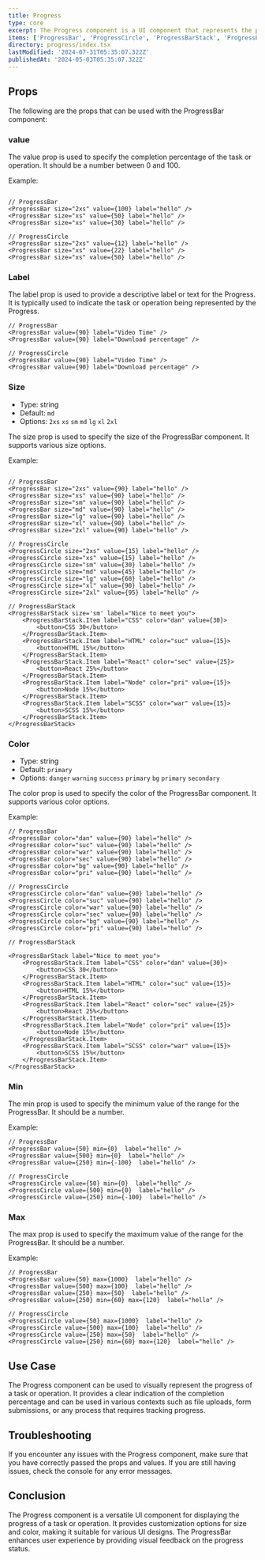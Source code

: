 ```yaml
---
title: Progress
type: core
excerpt: The Progress component is a UI component that represents the progress of a task or operation. It visually displays the completion percentage and can be customized with different sizes and colors.
items: ['ProgressBar', 'ProgressCircle', 'ProgressBarStack', 'ProgressBarStackItem']
directory: progress/index.tsx
lastModified: '2024-07-31T05:35:07.322Z'
publishedAt: '2024-05-03T05:35:07.322Z'
---
```


## Props

The following are the props that can be used with the ProgressBar component:

### value

The value prop is used to specify the completion percentage of the task or operation. It should be a number between 0 and 100.

Example:

<ProgressValue />

```tsx

// ProgressBar
<ProgressBar size="2xs" value={100} label="hello" />
<ProgressBar size="xs" value={50} label="hello" />
<ProgressBar size="xs" value={30} label="hello" />

// ProgressCircle
<ProgressBar size="2xs" value={12} label="hello" />
<ProgressBar size="xs" value={22} label="hello" />
<ProgressBar size="xs" value={50} label="hello" />
```

### Label

The label prop is used to provide a descriptive label or text for the Progress. It is typically used to indicate the task or operation being represented by the Progress.

<ProgressLabel />

```tsx
// ProgressBar
<ProgressBar value={90} label="Video Time" />
<ProgressBar value={90} label="Download percentage" />

// ProgressCircle
<ProgressBar value={90} label="Video Time" />
<ProgressBar value={90} label="Download percentage" />
```

### Size

- Type: string
- Default: `md`
- Options: `2xs` `xs` `sm` `md` `lg` `xl` `2xl`

The size prop is used to specify the size of the ProgressBar component. It supports various size options.

Example:

<ProgressSizes />

```tsx

// ProgressBar
<ProgressBar size="2xs" value={90} label="hello" />
<ProgressBar size="xs" value={90} label="hello" />
<ProgressBar size="sm" value={90} label="hello" />
<ProgressBar size="md" value={90} label="hello" />
<ProgressBar size="lg" value={90} label="hello" />
<ProgressBar size="xl" value={90} label="hello" />
<ProgressBar size="2xl" value={90} label="hello" />

// ProgressCircle
<ProgressCircle size="2xs" value={15} label="hello" />
<ProgressCircle size="xs" value={15} label="hello" />
<ProgressCircle size="sm" value={30} label="hello" />
<ProgressCircle size="md" value={45} label="hello" />
<ProgressCircle size="lg" value={60} label="hello" />
<ProgressCircle size="xl" value={90} label="hello" />
<ProgressCircle size="2xl" value={95} label="hello" />

// ProgressBarStack
<ProgressBarStack size='sm' label="Nice to meet you">
    <ProgressBarStack.Item label="CSS" color="dan" value={30}>
        <button>CSS 30</button>
    </ProgressBarStack.Item>
    <ProgressBarStack.Item label="HTML" color="suc" value={15}>
        <button>HTML 15%</button>
    </ProgressBarStack.Item>
    <ProgressBarStack.Item label="React" color="sec" value={25}>
        <button>React 25%</button>
    </ProgressBarStack.Item>
    <ProgressBarStack.Item label="Node" color="pri" value={15}>
        <button>Node 15%</button>
    </ProgressBarStack.Item>
    <ProgressBarStack.Item label="SCSS" color="war" value={15}>
        <button>SCSS 15%</button>
    </ProgressBarStack.Item>
</ProgressBarStack>
```

### Color

- Type: string
- Default: `primary`
- Options: `danger` `warning` `success` `primary` `bg` `primary` `secondary`

The color prop is used to specify the color of the ProgressBar component. It supports various color options.

Example:

<ProgressColors />

```tsx
// ProgressBar
<ProgressBar color="dan" value={90} label="hello" />
<ProgressBar color="suc" value={90} label="hello" />
<ProgressBar color="war" value={90} label="hello" />
<ProgressBar color="sec" value={90} label="hello" />
<ProgressBar color="bg" value={90} label="hello" />
<ProgressBar color="pri" value={90} label="hello" />

// ProgressCircle
<ProgressCircle color="dan" value={90} label="hello" />
<ProgressCircle color="suc" value={90} label="hello" />
<ProgressCircle color="war" value={90} label="hello" />
<ProgressCircle color="sec" value={90} label="hello" />
<ProgressCircle color="bg" value={90} label="hello" />
<ProgressCircle color="pri" value={90} label="hello" />

// ProgressBarStack

<ProgressBarStack label="Nice to meet you">
    <ProgressBarStack.Item label="CSS" color="dan" value={30}>
        <button>CSS 30</button>
    </ProgressBarStack.Item>
    <ProgressBarStack.Item label="HTML" color="suc" value={15}>
        <button>HTML 15%</button>
    </ProgressBarStack.Item>
    <ProgressBarStack.Item label="React" color="sec" value={25}>
        <button>React 25%</button>
    </ProgressBarStack.Item>
    <ProgressBarStack.Item label="Node" color="pri" value={15}>
        <button>Node 15%</button>
    </ProgressBarStack.Item>
    <ProgressBarStack.Item label="SCSS" color="war" value={15}>
        <button>SCSS 15%</button>
    </ProgressBarStack.Item>
</ProgressBarStack>

```

### Min

The min prop is used to specify the minimum value of the range for the ProgressBar. It should be a number.

Example:

<ProgressMin />

```tsx
// ProgressBar
<ProgressBar value={50} min={0}  label="hello" />
<ProgressBar value={500} min={0}  label="hello" />
<ProgressBar value={250} min={-100}  label="hello" />

// ProgressCircle
<ProgressCircle value={50} min={0}  label="hello" />
<ProgressCircle value={500} min={0}  label="hello" />
<ProgressCircle value={250} min={-100}  label="hello" />
```

### Max

The max prop is used to specify the maximum value of the range for the ProgressBar. It should be a number.

Example:

<ProgressMax />

```tsx
// ProgressBar
<ProgressBar value={50} max={1000}  label="hello" />
<ProgressBar value={500} max={100}  label="hello" />
<ProgressBar value={250} max={50}  label="hello" />
<ProgressBar value={250} min={60} max={120}  label="hello" />

// ProgressCircle
<ProgressCircle value={50} max={1000}  label="hello" />
<ProgressCircle value={500} max={100}  label="hello" />
<ProgressCircle value={250} max={50}  label="hello" />
<ProgressCircle value={250} min={60} max={120}  label="hello" />
```

## Use Case

The Progress component can be used to visually represent the progress of a task or operation. It provides a clear indication of the completion percentage and can be used in various contexts such as file uploads, form submissions, or any process that requires tracking progress.

## Troubleshooting

If you encounter any issues with the Progress component, make sure that you have correctly passed the props and values. If you are still having issues, check the console for any error messages.

## Conclusion

The Progress component is a versatile UI component for displaying the progress of a task or operation. It provides customization options for size and color, making it suitable for various UI designs. The ProgressBar enhances user experience by providing visual feedback on the progress status.

